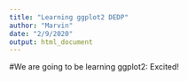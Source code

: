 ```yaml
---
title: "Learning ggplot2 DEDP"
author: "Marvin"
date: "2/9/2020"
output: html_document
---
```


#We are going to be learning ggplot2: Excited!

